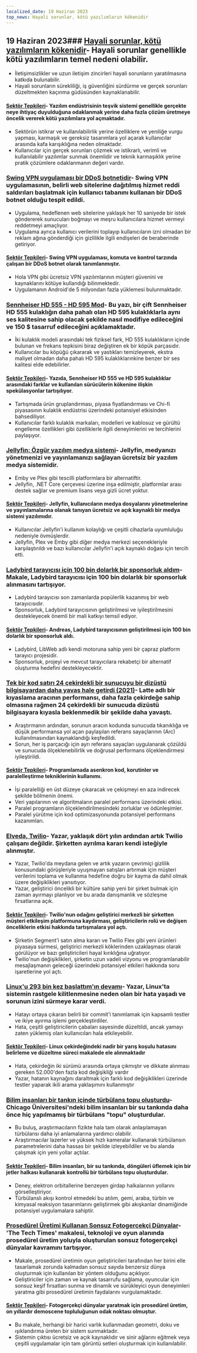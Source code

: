 ```yaml
---
localized_date: 19 Haziran 2023
top_news: Hayali sorunlar, kötü yazılımların kökenidir
---
```




<CallToAction />

<Steps>

## 19 Haziran 2023### [Hayali sorunlar, kötü yazılımların kökenidir](https://cerebralab.com/Imaginary_Problems_Are_the_Root_of_Bad_Software)- Hayali sorunlar genellikle kötü yazılımların temel nedeni olabilir.

- İletişimsizlikler ve uzun iletişim zincirleri hayali sorunların yaratılmasına katkıda bulunabilir.
- Hayali sorunların sürekliliği, iş güvenliğini sürdürme ve gerçek sorunları düzeltmekten kaçınma güdüsünden kaynaklanabilir.

#### [Sektör Tepkileri](http://news.ycombinator.com/item?id=36380711)- Yazılım endüstrisinin teşvik sistemi genellikle gerçekte neye ihtiyaç duyulduğuna odaklanmak yerine daha fazla çözüm üretmeye öncelik vererek kötü yazılımlara yol açmaktadır.

- Sektörün istikrar ve kullanılabilirlik yerine özelliklere ve yeniliğe vurgu yapması, karmaşık ve gereksiz tasarımlara yol açarak kullanıcılar arasında kafa karışıklığına neden olmaktadır.
- Kullanıcılar için gerçek sorunları çözmek ve istikrarlı, verimli ve kullanılabilir yazılımlar sunmak önemlidir ve teknik karmaşıklık yerine pratik çözümlere odaklanmanın değeri vardır.

### [Swing VPN uygulaması bir DDoS botnetidir](https://lecromee.github.io/posts/swing_vpn_ddosing_sites/)- Swing VPN uygulamasının, belirli web sitelerine dağıtılmış hizmet reddi saldırıları başlatmak için kullanıcı tabanını kullanan bir DDoS botnet olduğu tespit edildi.

- Uygulama, hedeflenen web sitelerine yaklaşık her 10 saniyede bir istek göndererek sunucuları boğmayı ve meşru kullanıcılara hizmet vermeyi reddetmeyi amaçlıyor.
- Uygulama ayrıca kullanıcı verilerini toplayıp kullanıcıların izni olmadan bir reklam ağına gönderdiği için gizlilikle ilgili endişeleri de beraberinde getiriyor.

#### [Sektör Tepkileri](http://news.ycombinator.com/item?id=36382700)- Swing VPN uygulaması, komuta ve kontrol tarzında çalışan bir DDoS botnet olarak tanımlanmıştır.

- Hola VPN gibi ücretsiz VPN yazılımlarının müşteri güvenini ve kaynaklarını kötüye kullandığı bilinmektedir.
- Uygulamanın Android'de 5 milyondan fazla yüklemesi bulunmaktadır.

### [Sennheiser HD 555 - HD 595 Mod](http://mikebeauchamp.com/misc/sennheiser-hd-555-to-hd-595-mod/)- Bu yazı, bir çift Sennheiser HD 555 kulaklığın daha pahalı olan HD 595 kulaklıklarla aynı ses kalitesine sahip olacak şekilde nasıl modifiye edileceğini ve 150 $ tasarruf edileceğini açıklamaktadır.

- İki kulaklık modeli arasındaki tek fiziksel fark, HD 555 kulaklıkların içinde bulunan ve frekans tepkisini biraz değiştiren ek bir köpük parçasıdır.
- Kullanıcılar bu köpüğü çıkararak ve yastıkları temizleyerek, ekstra maliyet olmadan daha pahalı HD 595 kulaklıklarınkine benzer bir ses kalitesi elde edebilirler.

#### [Sektör Tepkileri](http://news.ycombinator.com/item?id=36377875)- Yazıda, Sennheiser HD 555 ve HD 595 kulaklıklar arasındaki farklar ve kullanılan sürücülerin kökenine ilişkin spekülasyonlar tartışılıyor.

- Tartışmada ürün gruplandırması, piyasa fiyatlandırması ve Chi-fi piyasasının kulaklık endüstrisi üzerindeki potansiyel etkisinden bahsediliyor.
- Kullanıcılar farklı kulaklık markaları, modelleri ve kablosuz ve gürültü engelleme özellikleri gibi özelliklerle ilgili deneyimlerini ve tercihlerini paylaşıyor.

### [Jellyfin: Özgür yazılım medya sistemi](https://github.com/jellyfin/jellyfin)- Jellyfin, medyanızı yönetmenizi ve yayınlamanızı sağlayan ücretsiz bir yazılım medya sistemidir.

- Emby ve Plex gibi tescilli platformlara bir alternatiftir.
- Jellyfin, .NET Core çerçevesi üzerine inşa edilmiştir, platformlar arası destek sağlar ve premium lisans veya gizli ücret yoktur.

#### [Sektör Tepkileri](http://news.ycombinator.com/item?id=36378689)- Jellyfin, kullanıcıların medya dosyalarını yönetmelerine ve yayınlamalarına olanak tanıyan ücretsiz ve açık kaynaklı bir medya sistemi yazılımıdır.

- Kullanıcılar Jellyfin'i kullanım kolaylığı ve çeşitli cihazlarla uyumluluğu nedeniyle övmüşlerdir.
- Jellyfin, Plex ve Emby gibi diğer medya merkezi seçenekleriyle karşılaştırıldı ve bazı kullanıcılar Jellyfin'i açık kaynaklı doğası için tercih etti.

### [Ladybird tarayıcısı için 100 bin dolarlık bir sponsorluk aldım](https://twitter.com/awesomekling/status/1670298370550779905)- Makale, Ladybird tarayıcısı için 100 bin dolarlık bir sponsorluk alınmasını tartışıyor.

- Ladybird tarayıcısı son zamanlarda popülerlik kazanmış bir web tarayıcısıdır.
- Sponsorluk, Ladybird tarayıcısının geliştirilmesi ve iyileştirilmesini destekleyecek önemli bir mali katkıyı temsil ediyor.

#### [Sektör Tepkileri](http://news.ycombinator.com/item?id=36377805)- Andreas, Ladybird tarayıcısının geliştirilmesi için 100 bin dolarlık bir sponsorluk aldı.

- Ladybird, LibWeb adlı kendi motoruna sahip yeni bir çapraz platform tarayıcı projesidir.
- Sponsorluk, projeyi ve mevcut tarayıcılara rekabetçi bir alternatif oluşturma hedefini destekleyecektir.

### [Tek bir kod satırı 24 çekirdekli bir sunucuyu bir dizüstü bilgisayardan daha yavaş hale getirdi (2021)](https://pkolaczk.github.io/server-slower-than-a-laptop/)- Latte adlı bir kıyaslama aracının performansı, daha fazla çekirdeğe sahip olmasına rağmen 24 çekirdekli bir sunucuda dizüstü bilgisayara kıyasla beklenmedik bir şekilde daha yavaştı.

- Araştırmanın ardından, sorunun aracın kodunda sunucuda tıkanıklığa ve düşük performansa yol açan paylaşılan referans sayaçlarının (Arc) kullanılmasından kaynaklandığı keşfedildi.
- Sorun, her iş parçacığı için ayrı referans sayaçları uygulanarak çözüldü ve sunucuda ölçeklenebilirlik ve doğrusal performans ölçeklendirmesi iyileştirildi.

#### [Sektör Tepkileri](http://news.ycombinator.com/item?id=36376669)- Programlamada asenkron kod, korutinler ve paralelleştirme tekniklerinin kullanımı.

- İşi paralelliği en üst düzeye çıkaracak ve çekişmeyi en aza indirecek şekilde bölmenin önemi.
- Veri yapılarının ve algoritmaların paralel performans üzerindeki etkisi.
- Paralel programların ölçeklendirilmesindeki zorluklar ve ödünleşimler.
- Paralel yürütme için kod optimizasyonunda potansiyel performans kazanımları.

### [Elveda, Twilio](https://blog.miguelgrinberg.com/post/goodbye-twilio)- Yazar, yaklaşık dört yılın ardından artık Twilio çalışanı değildir. Şirketten ayrılma kararı kendi isteğiyle alınmıştır.

- Yazar, Twilio'da meydana gelen ve artık yazarın çevrimiçi gizlilik konusundaki görüşleriyle uyuşmayan satışları artırmak için müşteri verilerini toplama ve kullanma hedefine doğru bir kayma da dahil olmak üzere değişiklikleri yansıtıyor.
- Yazar, geliştirici öncelikli bir kültüre sahip yeni bir şirket bulmak için zaman ayırmayı planlıyor ve bu arada danışmanlık ve sözleşme fırsatlarına açık.

#### [Sektör Tepkileri](http://news.ycombinator.com/item?id=36382361)- Twilio'nun odağını geliştirici merkezli bir şirketten müşteri etkileşim platformuna kaydırması, geliştiricilerin rolü ve değişen önceliklerin etkisi hakkında tartışmalara yol açtı.

- Şirketin Segment'i satın alma kararı ve Twilio Flex gibi yeni ürünleri piyasaya sürmesi, geliştirici merkezli köklerinden uzaklaşması olarak görülüyor ve bazı geliştiricileri hayal kırıklığına uğratıyor.
- Twilio'nun değişiklikleri, şirketin uzun vadeli vizyonu ve programlanabilir mesajlaşmanın geleceği üzerindeki potansiyel etkileri hakkında soru işaretlerine yol açtı.

### [Linux'u 293 bin kez başlattım'ın devamı](https://rwmj.wordpress.com/2023/06/18/follow-up-to-i-booted-linux-292612-times/)- Yazar, Linux'ta sistemin rastgele kilitlenmesine neden olan bir hata yaşadı ve sorunun izini sürmeye karar verdi.

- Hatayı ortaya çıkaran belirli bir commit'i tanımlamak için kapsamlı testler ve ikiye ayırma işlemi gerçekleştirdiler.
- Hata, çeşitli geliştiricilerin çabaları sayesinde düzeltildi, ancak yamayı zaten yüklemiş olan kullanıcıları hala etkileyebilir.

#### [Sektör Tepkileri](http://news.ycombinator.com/item?id=36379615)- Linux çekirdeğindeki nadir bir yarış koşulu hatasını belirleme ve düzeltme süreci makalede ele alınmaktadır

- Hata, çekirdeğin iki sürümü arasında ortaya çıkmıştır ve dikkate alınması gereken 52.000'den fazla kod değişikliği vardır
- Yazar, hatanın kaynağını daraltmak için farklı kod değişiklikleri üzerinde testler yaparak ikili arama yaklaşımını kullanmıştır

### [Bilim insanları bir tankın içinde türbülans topu oluşturdu](https://news.uchicago.edu/story/tempest-teacup-uchicago-physicists-make-breakthrough-creating-turbulence)- Chicago Üniversitesi'ndeki bilim insanları bir su tankında daha önce hiç yapılmamış bir türbülans "topu" oluşturdular.

- Bu buluş, araştırmacıların fizikte hala tam olarak anlaşılamayan türbülansı daha iyi anlamalarına yardımcı olabilir.
- Araştırmacılar lazerler ve yüksek hızlı kameralar kullanarak türbülansın parametrelerini daha hassas bir şekilde izleyebildiler ve bu alanda çalışmak için yeni yollar açtılar.

#### [Sektör Tepkileri](http://news.ycombinator.com/item?id=36376875)- Bilim insanları, bir su tankında, döngüleri üflemek için bir jetler halkası kullanarak kontrollü bir türbülans topu oluşturdular.

- Deney, elektron orbitallerine benzeyen girdap halkalarının yollarını görselleştiriyor.
- Türbülanslı akışı kontrol etmedeki bu atılım, gemi, araba, türbin ve kimyasal reaksiyon tasarımlarını geliştirmek gibi akışkanlar dinamiğinde potansiyel uygulamalara sahiptir.

### [Prosedürel Üretimi Kullanan Sonsuz Fotogerçekçi Dünyalar](https://arxiv.org/abs/2306.09310)- 'The Tech Times' makalesi, teknoloji ve oyun alanında prosedürel üretim yoluyla oluşturulan sonsuz fotogerçekçi dünyalar kavramını tartışıyor.

- Makale, prosedürel üretimin oyun geliştiricileri tarafından her birini elle tasarlamak zorunda kalmadan sonsuz sayıda benzersiz dünya oluşturmak için kullanılan bir yöntem olduğunu açıklıyor.
- Geliştiriciler için zaman ve kaynak tasarrufu sağlama, oyuncular için sonsuz keşif fırsatları sunma ve dinamik ve sürükleyici oyun deneyimleri yaratma gibi prosedürel üretimin faydalarını vurgulamaktadır.

#### [Sektör Tepkileri](http://news.ycombinator.com/item?id=36376071)- Fotogerçekçi dünyalar yaratmak için prosedürel üretim, on yıllardır demoscene topluluğunun odak noktası olmuştur.

- Bu makale, herhangi bir harici varlık kullanmadan geometri, doku ve ışıklandırma üreten bir sistem sunmaktadır.
- Sistemin çıktısı ücretsiz ve açık kaynaklıdır ve sinir ağlarını eğitmek veya çeşitli uygulamalar için tam görüntü setleri oluşturmak için kullanılabilir.

</Steps>
